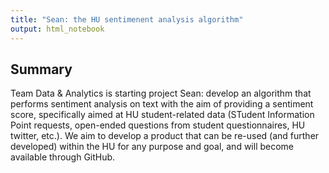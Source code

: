 ```yaml
---
title: "Sean: the HU sentimenent analysis algorithm"
output: html_notebook
---
```


## Summary

Team Data & Analytics is starting project Sean: develop an algorithm that performs sentiment analysis on text with the aim of providing a sentiment score, specifically aimed at HU student-related data (STudent Information Point requests, open-ended questions from student questionnaires, HU twitter, etc.). We aim to develop a product that can be re-used (and further developed) within the HU for any purpose and goal, and will become available through GitHub.
